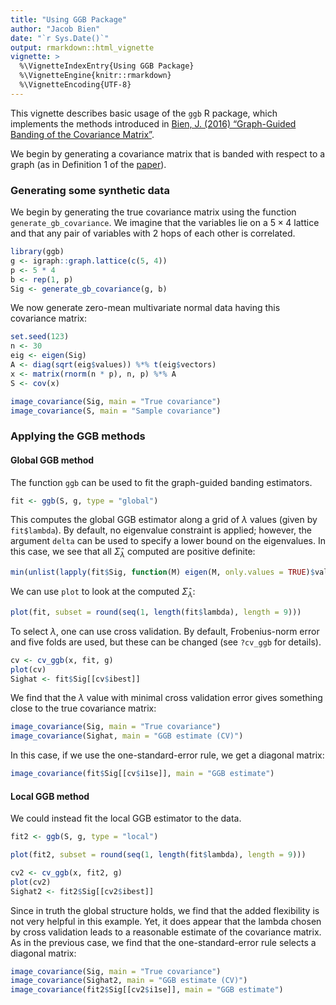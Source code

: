 ```yaml
---
title: "Using GGB Package"
author: "Jacob Bien"
date: "`r Sys.Date()`"
output: rmarkdown::html_vignette
vignette: >
  %\VignetteIndexEntry{Using GGB Package}
  %\VignetteEngine{knitr::rmarkdown}
  %\VignetteEncoding{UTF-8}
---
```


This vignette describes basic usage of the `ggb` R package, which implements the methods introduced in [Bien, J. (2016) "Graph-Guided Banding of the Covariance Matrix"](http://arxiv.org/abs/1606.00451).

We begin by generating a covariance matrix that is banded with respect to a graph (as in Definition 1 of the [paper](http://arxiv.org/abs/1606.00451)).

### Generating some synthetic data

We begin by generating the true covariance matrix using the function `generate_gb_covariance`.  We imagine that the variables lie on a $5\times 4$ lattice and that any pair of variables with 2 hops of each other is correlated.

```r
library(ggb)
g <- igraph::graph.lattice(c(5, 4))
p <- 5 * 4
b <- rep(1, p)
Sig <- generate_gb_covariance(g, b)
```

We now generate zero-mean multivariate normal data having this covariance matrix:
```r
set.seed(123)
n <- 30
eig <- eigen(Sig)
A <- diag(sqrt(eig$values)) %*% t(eig$vectors)
x <- matrix(rnorm(n * p), n, p) %*% A
S <- cov(x)
```

```r
image_covariance(Sig, main = "True covariance")
image_covariance(S, main = "Sample covariance")
```

### Applying the GGB methods

#### Global GGB method

The function `ggb` can be used to fit the graph-guided banding estimators.

```r
fit <- ggb(S, g, type = "global")
```

This computes the global GGB estimator along a grid of $\lambda$ values (given by `fit$lambda`).  By default, no eigenvalue constraint is applied; however, the argument `delta` can be used to specify a lower bound on the eigenvalues.  In this case, we see that all $\hat\Sigma_\lambda$ computed are positive definite:
```r
min(unlist(lapply(fit$Sig, function(M) eigen(M, only.values = TRUE)$values)))
```

We can use `plot` to look at the computed $\hat\Sigma_\lambda$:

```r
plot(fit, subset = round(seq(1, length(fit$lambda), length = 9)))
```

To select $\lambda$, one can use cross validation.  By default, Frobenius-norm error and five folds are used, but these can be changed (see `?cv_ggb` for details).

```r
cv <- cv_ggb(x, fit, g)
plot(cv)
Sighat <- fit$Sig[[cv$ibest]]
```

We find that the $\lambda$ value with minimal cross validation error gives something close to the true covariance matrix:

```r
image_covariance(Sig, main = "True covariance")
image_covariance(Sighat, main = "GGB estimate (CV)")
```

In this case, if we use the one-standard-error rule, we get a diagonal matrix:

```r
image_covariance(fit$Sig[[cv$i1se]], main = "GGB estimate")
```


#### Local GGB method

We could instead fit the local GGB estimator to the data.

```r
fit2 <- ggb(S, g, type = "local")
```

```r
plot(fit2, subset = round(seq(1, length(fit$lambda), length = 9)))
```

```r
cv2 <- cv_ggb(x, fit2, g)
plot(cv2)
Sighat2 <- fit2$Sig[[cv2$ibest]]
```

Since in truth the global structure holds, we find that the added flexibility is not very helpful in this example.  Yet, it does appear that the lambda chosen by cross validation leads to a reasonable estimate of the covariance matrix.  As in the previous case, we find that the one-standard-error rule selects a diagonal matrix:
```r
image_covariance(Sig, main = "True covariance")
image_covariance(Sighat2, main = "GGB estimate (CV)")
image_covariance(fit2$Sig[[cv2$i1se]], main = "GGB estimate")
```

